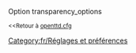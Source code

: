 {{fr/Amorce}}
Option transparency_options

<small><<Retour à [[Main/fr/Openttd.cfg|openttd.cfg]]</small>
[[Category:fr/Réglages et préférences]]